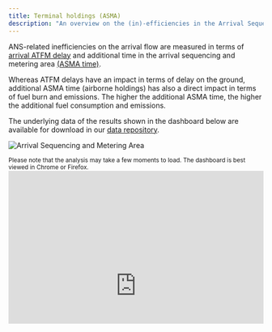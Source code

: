 ```yaml
---
title: Terminal holdings (ASMA)
description: "An overview on the (in)-efficiencies in the Arrival Sequencing and Metering Area (ASMA) per airport."
---
```


<style type="text/css">
.img-responsive {
    margin: 0 auto;
    max-width: 75%
}

.resp-container {
    position: relative;
    overflow: hidden;
    padding-top: 60.0%;
}

.resp-iframe {
    position: absolute;
    top: 0;
    left: 0;
    width: 100%;
    height: 150%;
    border: 0;
}
</style>

<div class="container">
<div class="row align-items-start">
<div class="col-12 col-md-8">
ANS-related inefficiencies on the arrival flow are measured in terms of [arrival ATFM delay](/capacity/atfm_apt/) and additional time in the arrival sequencing and metering area [(ASMA time)](/methodology/additional-asma-time/). 

Whereas ATFM delays have an impact in terms of delay on the ground, additional ASMA time (airborne holdings) has also a direct impact in terms of fuel burn and emissions. The higher the additional ASMA time, the higher the additional fuel consumption and emissions. 

The underlying data of the results shown in the dashboard below are available for download in our [data repository](/data/).   
</div>
<div class="col-6 col-md-4">
<div class="card border-0">
  <img class="card-img-top" src="/images/eff/ectl_asma.jpg" alt="Arrival Sequencing and Metering Area">
</div></div></div></div>
<small>Please note that the analysis may take a few moments to load. The dashboard is best viewed in Chrome or Firefox.</small>
<div class="resp-container">
<iframe class="resp-iframe" src="https://datastudio.google.com/embed/reporting/410654f2-b7d8-458e-9804-7a0b0caf59ef/page/YiAPB" frameborder="0" style="border:0" allowfullscreen></iframe>
</div>